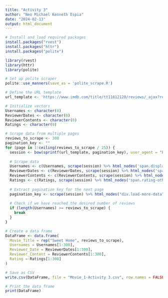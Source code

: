 ```yaml
---
title: "Activity 3"
author: "Neo Michael Kenneth Espia"
date: "2024-02-13"
output: html_document
---
```


```r
# Install and load required packages
install.packages("rvest")
install.packages("httr")
install.packages("polite")
```

```r

library(rvest)
library(httr)
library(polite)
```

```r
# Set up polite scraper
polite::use_manners(save_as = 'polite_scrape.R')
```

```r
# Define the URL template
url_template <- 'https://www.imdb.com/title/tt11612120/reviews/_ajax?ref_=undefined&paginationKey=%s'
```

```r
# Initialize vectors
Usernames <- character(0)
ReviewerDates <- character(0)
ReviewerContents <- character(0)
Ratings <- character(0)
```

```r
# Scrape data from multiple pages
reviews_to_scrape <- 300
pagination_key <- ""
for (page in 1:ceiling(reviews_to_scrape / 25)) {
  session <- bow(sprintf(url_template, pagination_key), user_agent = "Educational")
  
  # Scrape data
  Usernames <- c(Usernames, scrape(session) %>% html_nodes('span.display-name-link') %>% html_text())
  ReviewerDates <- c(ReviewerDates, scrape(session) %>% html_nodes('span.review-date') %>% html_text())
  ReviewerContents <- c(ReviewerContents, scrape(session) %>% html_nodes('div.text.show-more__control') %>% html_text())
  Ratings <- c(Ratings, scrape(session) %>% html_nodes('span.rating-other-user-rating') %>% html_text())
  
  # Extract pagination key for the next page
  pagination_key <- scrape(session) %>% html_nodes("div.load-more-data") %>% html_attr("data-key")
  
  # Check if we have reached the desired number of reviews
  if (length(Usernames) >= reviews_to_scrape) {
    break
  }
}
```

```r
# Create a data frame
DataFrame <- data.frame(
  Movie_Title = rep("Sweet Home", reviews_to_scrape),
  Usernames = Usernames[1:300],
  Reviewer_Date = ReviewerDates[1:300],
  Reviewer_Content = ReviewerContents[1:300],
  Rating = Ratings[1:300]
)
```

```r
# Save as CSV
write.csv(DataFrame, file = "Movie_1-Activity 3.csv", row.names = FALSE)
```

```r
# Print the data frame
print(DataFrame)

```